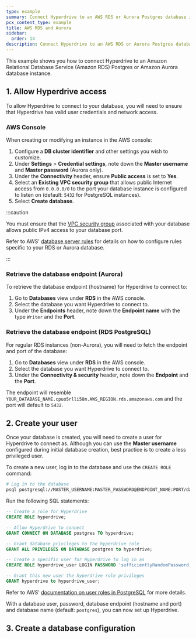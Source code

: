 ```yaml
---
type: example
summary: Connect Hyperdrive to an AWS RDS or Aurora Postgres database instance.
pcx_content_type: example
title: AWS RDS and Aurora
sidebar:
  order: 14
description: Connect Hyperdrive to an AWS RDS or Aurora Postgres database instance.
---
```



This example shows you how to connect Hyperdrive to an Amazon Relational Database Service (Amazon RDS) Postgres or Amazon Aurora database instance.

## 1. Allow Hyperdrive access

To allow Hyperdrive to connect to your database, you will need to ensure that Hyperdrive has valid user credentials and network access.

<Render file="public-connectivity" />

### AWS Console

When creating or modifying an instance in the AWS console:

1. Configure a **DB cluster identifier** and other settings you wish to customize.
2. Under **Settings** > **Credential settings**, note down the **Master username** and **Master password** (Aurora only).
3. Under the **Connectivity** header, ensure **Public access** is set to **Yes**.
4. Select an **Existing VPC security group** that allows public Internet access from `0.0.0.0/0` to the port your database instance is configured to listen on (default: `5432` for PostgreSQL instances).
5. Select **Create database**.

:::caution

You must ensure that the [VPC security group](https://docs.aws.amazon.com/vpc/latest/userguide/vpc-security-groups.html) associated with your database allows public IPv4 access to your database port.

Refer to AWS' [database server rules](https://docs.aws.amazon.com/AWSEC2/latest/UserGuide/security-group-rules-reference.html#sg-rules-db-server) for details on how to configure rules specific to your RDS or Aurora database.

:::

### Retrieve the database endpoint (Aurora)

To retrieve the database endpoint (hostname) for Hyperdrive to connect to:

1. Go to **Databases** view under **RDS** in the AWS console.
2. Select the database you want Hyperdrive to connect to.
3. Under the **Endpoints** header, note down the **Endpoint name** with the type `Writer` and the **Port**.

### Retrieve the database endpoint (RDS PostgreSQL)

For regular RDS instances (non-Aurora), you will need to fetch the endpoint and port of the database:

1. Go to **Databases** view under **RDS** in the AWS console.
2. Select the database you want Hyperdrive to connect to.
3. Under the **Connectivity & security** header, note down the **Endpoint** and the **Port**.

The endpoint will resemble `YOUR_DATABASE_NAME.cpuo5rlli58m.AWS_REGION.rds.amazonaws.com` and the port will default to `5432`.

## 2. Create your user

Once your database is created, you will need to create a user for Hyperdrive to connect as. Although you can use the **Master username** configured during initial database creation, best practice is to create a less privileged user.

To create a new user, log in to the database and use the `CREATE ROLE` command:

```sh
# Log in to the database
psql postgresql://MASTER_USERNAME:MASTER_PASSWORD@ENDPOINT_NAME:PORT/database_name
```

Run the following SQL statements:

```sql
-- Create a role for Hyperdrive
CREATE ROLE hyperdrive;

-- Allow Hyperdrive to connect
GRANT CONNECT ON DATABASE postgres TO hyperdrive;

-- Grant database privileges to the hyperdrive role
GRANT ALL PRIVILEGES ON DATABASE postgres to hyperdrive;

-- Create a specific user for Hyperdrive to log in as
CREATE ROLE hyperdrive_user LOGIN PASSWORD 'sufficientlyRandomPassword';

-- Grant this new user the hyperdrive role privileges
GRANT hyperdrive to hyperdrive_user;
```

Refer to AWS' [documentation on user roles in PostgreSQL](https://docs.aws.amazon.com/AmazonRDS/latest/UserGuide/Appendix.PostgreSQL.CommonDBATasks.Roles.html) for more details.

With a database user, password, database endpoint (hostname and port) and database name (default: `postgres`), you can now set up Hyperdrive.

## 3. Create a database configuration

<Render file="create-hyperdrive-config" />
